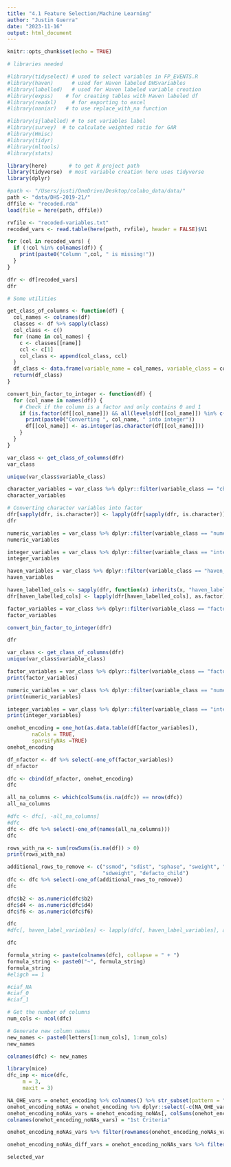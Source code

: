 ```yaml
---
title: "4.1 Feature Selection/Machine Learning"
author: "Justin Guerra"
date: "2023-11-16"
output: html_document
---
```


```r
knitr::opts_chunk$set(echo = TRUE)

# libraries needed

#library(tidyselect) # used to select variables in FP_EVENTS.R
#library(haven)      # used for Haven labeled DHSvariables
#library(labelled)   # used for Haven labeled variable creation
#library(expss)    # for creating tables with Haven labeled df
#library(readxl)     # for exporting to excel
#library(naniar)   # to use replace_with_na function

#library(sjlabelled) # to set variables label
#library(survey)  # to calculate weighted ratio for GAR
#library(Hmisc)
#library(tidyr)
#library(mltools)
#library(stats)

library(here)       # to get R project path
library(tidyverse)  # most variable creation here uses tidyverse 
library(dplyr)
```

```r
#path <- "/Users/justi/OneDrive/Desktop/colabo_data/data/"
path <- "data/DHS-2019-21/"
dffile <- "recoded.rda"
load(file = here(path, dffile))

rvfile <- "recoded-variables.txt"
recoded_vars <- read.table(here(path, rvfile), header = FALSE)$V1
```

```r
for (col in recoded_vars) {
  if (!col %in% colnames(df)) {
    print(paste0("Column ",col, " is missing!"))
  }
}
```

```r
dfr <- df[recoded_vars]
dfr
```

```r
# Some utilities

get_class_of_columns <- function(df) {
  col_names <- colnames(df)
  classes <- df %>% sapply(class)
  col_class <- c()
  for (name in col_names) {
    c <- classes[[name]]
    ccl <- c[1]
    col_class <- append(col_class, ccl)
  }
  df_class <- data.frame(variable_name = col_names, variable_class = col_class)
  return(df_class)
}

convert_bin_factor_to_integer <- function(df) {
  for (col_name in names(df)) {
    # Check if the column is a factor and only contains 0 and 1
    if (is.factor(df[[col_name]]) && all(levels(df[[col_name]]) %in% c("0", "1"))) {
      print(paste0("Converting ", col_name, " into integer"))
      df[[col_name]] <- as.integer(as.character(df[[col_name]]))
    }
  }
}
```

```r
var_class <- get_class_of_columns(dfr)
var_class
```

```r
unique(var_class$variable_class)
```

```r
character_variables = var_class %>% dplyr::filter(variable_class == "character") %>% dplyr::select(variable_name) %>% dplyr::pull()
character_variables

# Converting character variables into factor
dfr[sapply(dfr, is.character)] <- lapply(dfr[sapply(dfr, is.character)], as.factor)
dfr
```

```r
numeric_variables = var_class %>% dplyr::filter(variable_class == "numeric") %>% dplyr::select(variable_name) %>% dplyr::pull()
numeric_variables
```
```r
integer_variables = var_class %>% dplyr::filter(variable_class == "integer") %>% dplyr::select(variable_name) %>% dplyr::pull()
integer_variables
```

```r
haven_variables = var_class %>% dplyr::filter(variable_class == "haven_labelled") %>% dplyr::select(variable_name) %>% dplyr::pull()
haven_variables
```

```r
haven_labelled_cols <- sapply(dfr, function(x) inherits(x, "haven_labelled"))
dfr[haven_labelled_cols] <- lapply(dfr[haven_labelled_cols], as.factor)
```

```r
factor_variables = var_class %>% dplyr::filter(variable_class == "factor") %>% dplyr::select(variable_name) %>% dplyr::pull()
factor_variables
```


```r
convert_bin_factor_to_integer(dfr)
```

```r
dfr
```

```r
var_class <- get_class_of_columns(dfr)
unique(var_class$variable_class)
```

```r
factor_variables = var_class %>% dplyr::filter(variable_class == "factor") %>% dplyr::select(variable_name) %>% dplyr::pull()
print(factor_variables)
```

```r
numeric_variables = var_class %>% dplyr::filter(variable_class == "numeric") %>% dplyr::select(variable_name) %>% dplyr::pull()
print(numeric_variables)
```

```r
integer_variables = var_class %>% dplyr::filter(variable_class == "integer") %>% dplyr::select(variable_name) %>% dplyr::pull()
print(integer_variables)
```


















```r
onehot_encoding = one_hot(as.data.table(df[factor_variables]),
        naCols = TRUE,
        sparsifyNAs =TRUE)
onehot_encoding
```

```r
df_nfactor <- df %>% select(-one_of(factor_variables))
df_nfactor
```

```r
dfc <- cbind(df_nfactor, onehot_encoding)
dfc
```

```r
all_na_columns <- which(colSums(is.na(dfc)) == nrow(dfc))
all_na_columns
```

```r
#dfc <- dfc[, -all_na_columns]
#dfc
dfc <- dfc %>% select(-one_of(names(all_na_columns)))
dfc
```

```r
rows_with_na <- sum(rowSums(is.na(df)) > 0)
print(rows_with_na)
```


```r
additional_rows_to_remove <- c("ssmod", "sdist", "sphase", "sweight", "sdweigh", "wgt", "wgt2", "waz", "whz", 
                               "sdweight", "defacto_child")
dfc <- dfc %>% select(-one_of(additional_rows_to_remove))
dfc
```
```r
dfc$b2 <- as.numeric(dfc$b2)
dfc$d4 <- as.numeric(dfc$d4)
dfc$f6 <- as.numeric(dfc$f6)

```

```r
dfc
#dfc[, haven_label_variables] <- lapply(dfc[, haven_label_variables], as.numeric)
```


```r
dfc
```

```r
formula_string <- paste(colnames(dfc), collapse = " + ")
formula_string <- paste0("~", formula_string)
formula_string
#eligch == 1

#ciaf_NA
#ciaf_0
#ciaf_1
```
```r
# Get the number of columns
num_cols <- ncol(dfc)

# Generate new column names
new_names <- paste0(letters[1:num_cols], 1:num_cols)
new_names

colnames(dfc) <- new_names

```


```r
library(mice)
dfc_imp <- mice(dfc,
     m = 3,
     maxit = 3)
```







```r
NA_OHE_vars = onehot_encoding %>% colnames() %>% str_subset(pattern = "_NA$")
onehot_encoding_noNAs = onehot_encoding %>% dplyr::select(-c(NA_OHE_vars, "ciaf_0"))
onehot_encoding_noNAs_vars = onehot_encoding_noNAs[, colSums(onehot_encoding_noNAs != 0) > 0] %>% as.data.frame()
colnames(onehot_encoding_noNAs_vars) = "1st Criteria"
```

```r
onehot_encoding_noNAs_vars %>% filter(rownames(onehot_encoding_noNAs_vars) != c("elig_1", "child_alive_1"))

```


```r
onehot_encoding_noNAs_diff_vars = onehot_encoding_noNAs_vars %>% filter(`1st Criteria` == TRUE) %>% rownames()
```

```r
selected_var
```

